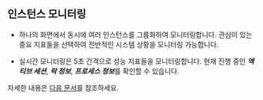 ## 인스턴스 모니터링

* 하나의 화면에서 동시에 여러 인스턴스를 그룹화하여 모니터링합니다. 관심이 있는 중요 지표들을 선택하여 전반적인 시스템 상황을 모니터링 가능합니다.

* 실시간 모니터링은 5초 간격으로 성능 지표들을 모니터링합니다. 현재 진행 중인 ***액티브 세션***, ***락 정보***, ***프로세스 정보***를 확인할 수 있습니다. 

자세한 내용은 [다음 문서](instance-monitoring)를 참조하세요.